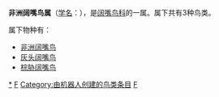 {{Automatic Taxobox
| taxon = Smithornis
| authority = Bonaparte, 1850
| subdivision_ranks = [[物种|种]]
| subdivision = 见正文
}}

'''非洲阔嘴鸟属'''（[[学名|学名]]：{{lang|la|''Smithornis''}}），是[[阔嘴鸟科|阔嘴鸟科]]的一属。属下共有3种鸟类。

属下物种有：
* [[非洲阔嘴鸟|非洲阔嘴鸟]] {{lang|la|''Smithornis capensis''}}
* [[灰头阔嘴鸟|灰头阔嘴鸟]] {{lang|la|''Smithornis sharpei''}}
* [[棕胁阔嘴鸟|棕胁阔嘴鸟]] {{lang|la|''Smithornis rufolateralis''}}

{{Taxonbar}}
[[Category:非洲阔嘴鸟属|*]]
[[Category:阔嘴鸟科|F]]
[[Category:由机器人创建的鸟类条目|Category:由机器人创建的鸟类条目]]
[[Category:_1850年描述的分类群|F]]